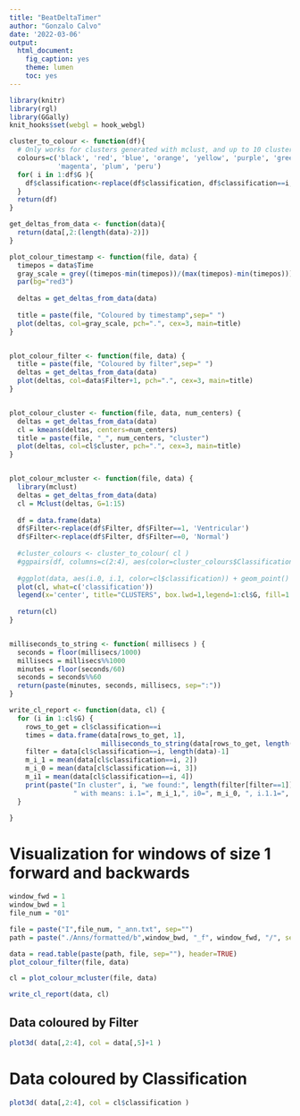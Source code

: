 ```yaml
---
title: "BeatDeltaTimer"
author: "Gonzalo Calvo"
date: '2022-03-06'
output: 
  html_document:
    fig_caption: yes
    theme: lumen
    toc: yes
---
```

<style type="text/css">
.main-container {
  max-width: 1800px;
  margin-left: auto;
  margin-right: auto;
}
</style>


```r
library(knitr)
library(rgl)
library(GGally)
knit_hooks$set(webgl = hook_webgl)

cluster_to_colour <- function(df){
  # Only works for clusters generated with mclust, and up to 10 clusters
  colours=c('black', 'red', 'blue', 'orange', 'yellow', 'purple', 'green', 
            'magenta', 'plum', 'peru')
  for( i in 1:df$G ){
    df$classification<-replace(df$classification, df$classification==i, colours[i])
  }
  return(df)
}

get_deltas_from_data <- function(data){
  return(data[,2:(length(data)-2)])
}

plot_colour_timestamp <- function(file, data) {
  timepos = data$Time
  gray_scale = grey((timepos-min(timepos))/(max(timepos)-min(timepos)))
  par(bg="red3")
  
  deltas = get_deltas_from_data(data)
  
  title = paste(file, "Coloured by timestamp",sep=" ")
  plot(deltas, col=gray_scale, pch=".", cex=3, main=title)
}


plot_colour_filter <- function(file, data) {
  title = paste(file, "Coloured by filter",sep=" ")
  deltas = get_deltas_from_data(data)
  plot(deltas, col=data$Filter+1, pch=".", cex=3, main=title)
}


plot_colour_cluster <- function(file, data, num_centers) {
  deltas = get_deltas_from_data(data)
  cl = kmeans(deltas, centers=num_centers)
  title = paste(file, "_", num_centers, "cluster")
  plot(deltas, col=cl$cluster, pch=".", cex=3, main=title)
}


plot_colour_mcluster <- function(file, data) {
  library(mclust)
  deltas = get_deltas_from_data(data)
  cl = Mclust(deltas, G=1:15)
  
  df = data.frame(data)
  df$Filter<-replace(df$Filter, df$Filter==1, 'Ventricular')
  df$Filter<-replace(df$Filter, df$Filter==0, 'Normal')
  
  #cluster_colours <- cluster_to_colour( cl )
  #ggpairs(df, columns=c(2:4), aes(color=cluster_colours$Classification), switch='both')
  
  #ggplot(data, aes(i.0, i.1, color=cl$classification)) + geom_point()
  plot(cl, what=c('classification'))
  legend(x='center', title="CLUSTERS", box.lwd=1,legend=1:cl$G, fill=1:cl$G)
  
  return(cl)
}


milliseconds_to_string <- function( millisecs ) {
  seconds = floor(millisecs/1000)
  millisecs = millisecs%%1000
  minutes = floor(seconds/60)
  seconds = seconds%%60
  return(paste(minutes, seconds, millisecs, sep=":"))
}

write_cl_report <- function(data, cl) {
  for (i in 1:cl$G) {
    rows_to_get = cl$classification==i
    times = data.frame(data[rows_to_get, 1], 
                       milliseconds_to_string(data[rows_to_get, length(data)]))
    filter = data[cl$classification==i, length(data)-1]
    m_i_1 = mean(data[cl$classification==i, 2])
    m_i_0 = mean(data[cl$classification==i, 3])
    m_i1 = mean(data[cl$classification==i, 4])
    print(paste("In cluster", i, "we found:", length(filter[filter==1]), " beats to filter and",length(filter[filter==0]), "normal filters out of", length(filter), 
                " with means: i.1=", m_i_1,", i0=", m_i_0, ", i.1.1=", m_i1, sep=" "))
  }

}
```



# Visualization for windows of size 1 forward and backwards

```r
window_fwd = 1
window_bwd = 1
file_num = "01"

file = paste("I",file_num, "_ann.txt", sep="")
path = paste("./Anns/formatted/b",window_bwd, "_f", window_fwd, "/", sep="" )

data = read.table(paste(path, file, sep=""), header=TRUE)
plot_colour_filter(file, data)
```


```r
cl = plot_colour_mcluster(file, data)
```


```r
write_cl_report(data, cl)
```


## Data coloured by Filter

```r
plot3d( data[,2:4], col = data[,5]+1 )
```

# Data coloured by Classification

```r
plot3d( data[,2:4], col = cl$classification )
```